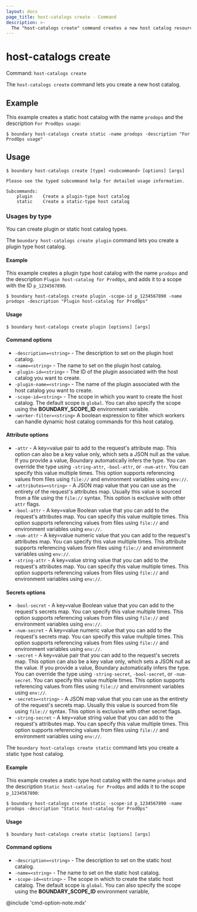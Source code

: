 ```yaml
---
layout: docs
page_title: host-catalogs create - Command
description: >-
  The "host-catalogs create" command creates a new host catalog resource. You can create plugin or static host catalog types.
---
```


# host-catalogs create

Command: `host-catalogs create`

The `host-catalogs create` command lets you create a new host catalog.

## Example

This example creates a static host catalog with the name `prodops` and the description `For ProdOps usage`:

```shell-session
$ boundary host-catalogs create static -name prodops -description "For ProdOps usage"
```

## Usage

<CodeBlockConfig hideClipboard>

```shell-session
$ boundary host-catalogs create [type] <subcommand> [options] [args]

Please see the typed subcommand help for detailed usage information.

Subcommands:
    plugin    Create a plugin-type host catalog
    static    Create a static-type host catalog
```

</CodeBlockConfig>

### Usages by type

You can create plugin or static host catalog types.

<Tabs>
<Tab heading="Plugin">

The `boundary host-catalogs create plugin` command lets you create a plugin type host catalog.

#### Example

This example creates a plugin type host catalog with the name `prodops` and the description `Plugin host-catalog for ProdOps`, and adds it to a scope with the ID `p_1234567890`.

```shell-session
$ boundary host-catalogs create plugin -scope-id p_1234567890 -name prodops -description "Plugin host-catalog for ProdOps"
```

#### Usage

<CodeBlockConfig hideClipboard>

```shell-session
$ boundary host-catalogs create plugin [options] [args]
```

</CodeBlockConfig>

#### Command options

- `-description=<string>` - The description to set on the plugin host catalog.
- `-name=<string>` - The name to set on the plugin host catalog.
- `-plugin-id=<string>` - The ID of the plugin associated with the host catalog you want to create.
- `-plugin-name=<string>` - The name of the plugin associated with the host catalog you want to create.
- `-scope-id=<string>` - The scope in which you want to create the host catalog.
The default scope is `global`.
You can also specify the scope using the **BOUNDARY_SCOPE_ID** environment variable.
- `-worker-filter=<string>` A boolean expression to filter which workers can handle dynamic host catalog commands for this host catalog.

#### Attribute options

- `-attr` - A key=value pair to add to the request's attribute map.
This option can also be a key value only, which sets a JSON null as the value.
If you provide a value, Boundary automatically infers the type.
You can override the type using `-string-attr`, `-bool-attr`, or `-num-attr`.
You can specify this value multiple times.
This option supports referencing values from files using `file://` and environment variables using `env://`.
- `-attributes=<string>` - A JSON map value that you can use as the entirety of the request's attributes map.
Usually this value is sourced from a file using the `file://` syntax.
This option is exclusive with other `attr` flags.
- `-bool-attr` - A key=value Boolean value that you can add to the request's attributes map.
You can specify this value multiple times.
This option supports referencing values from files using `file://` and environment variables using `env://`.
- `-num-attr` - A key=value numeric value that you can add to the request's attributes map.
You can specify this value multiple times.
This attribute supports referencing values from files using `file://` and environment variables using `env://`.
- `-string-attr` - A key=value string value that you can add to the request's attributes map.
You can specify this value multiple times.
This option supports referencing values from files using `file://` and environment variables using `env://`.

#### Secrets options

- `-bool-secret` - A key=value Boolean value that you can add to the request's secrets map.
You can specify this value multiple times.
This option supports referencing values from files using `file://` and environment variables using `env://`.
- `-num-secret` - A key=value numeric value that you can add to the request's secrets map.
You can specify this value multiple times.
This option supports referencing values from files using `file://` and environment variables using `env://`.
- `-secret` - A key=value pair that you can add to the request's secrets map.
This option can also be a key value only, which sets a JSON null as the value.
If you provide a value, Boundary automatically infers the type.
You can override the type using `-string-secret`, `-bool-secret`, or `-num-secret`.
You can specify this value multiple times.
This option supports referencing values from files using `file://` and environment variables using `env://`.
- `-secrets=<string>` - A JSON map value that you can use as the entirety of the request's secrets map.
Usually this value is sourced from file using `file://` syntax.
This option is exclusive with other secret flags.
- `-string-secret` - A key=value string value that you can add to the request's attributes map.
You can specify this value multiple times.
This option supports referencing values from files using `file://` and environment variables using `env://`.

</Tab>

<Tab heading="Static">

The `boundary host-catalogs create static` command lets you create a static type host catalog.

#### Example

This example creates a static type host catalog with the name `prodops` and the description `Static host-catalog for ProdOps` and adds it to the scope `p_1234567890`:

```shell-session
$ boundary host-catalogs create static -scope-id p_1234567890 -name prodops -description "Static host-catalog for ProdOps"
```

#### Usage

<CodeBlockConfig hideClipboard>

```shell-session
$ boundary host-catalogs create static [options] [args]
```

</CodeBlockConfig>

#### Command options

- `-description=<string>` - The description to set on the static host catalog.
- `-name=<string>` - The name to set on the static host catalog.
- `-scope-id=<string>` - The scope in which to create the static host catalog.
The default scope is `global`.
You can also specify the scope using the **BOUNDARY_SCOPE_ID** environment variable,

</Tab>
</Tabs>

@include 'cmd-option-note.mdx'